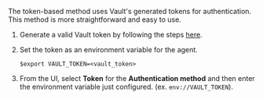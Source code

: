 The token-based method uses Vault's generated tokens for authentication. This method is more straightforward and easy to use.

1. Generate a valid Vault token by following the steps
   [here](https://developer.hashicorp.com/vault/docs/auth/token).

1. Set the token as an environment variable for the agent.
   
   ```shell-session
   $export VAULT_TOKEN=<vault_token>
   ```

1. From the UI, select **Token** for the **Authentication method** and then enter
   the environment variable just configured. (ex. `env://VAULT_TOKEN`).